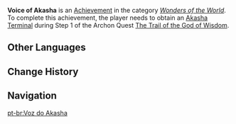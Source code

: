 {{Achievement Infobox
|id           = 84067
|order id     = 5046
|category     = Wonders of the World
|description  = Hear the voice of divine wisdom.
|requirements = Earned during ''[[The Trail of the God of Wisdom]].''
|primogems    = 5
|tracking     = 
|quest        = Through Mists of Smoke and Forests Dark
|hidden       = 1
|type         = Quest
}}
'''Voice of Akasha''' is an [[Achievement]] in the category ''[[Wonders of the World]]''. To complete this achievement, the player needs to obtain an [[Akasha Terminal]] during Step 1 of the Archon Quest [[The Trail of the God of Wisdom]].
<!--
==Gameplay Notes==

==Trivia==

==Video Guides==
{{EVT
|video1   = 
|caption1 = 
}}
-->
==Other Languages==
{{Other Languages
|en      = Voice of Akasha
|zhs     = 阿卡西之声
|zhs_rm  = Ākǎxī zhī Shēng
|zht     = 阿卡西之聲
|zht_rm  = Ākǎxī zhī Shēng
|zh_tl   = 
|ja      = アーカーシャの声
|ja_rm   = Aakaasha no Koe
|ja_tl   = Voice of Akasha
|ko      = 아카시의 소리
|ko_rm   = Akasi-ui Sori
|ko_tl   = Sound of Akasha
|es      = Voz akáshica
|es_tl   = 
|fr      = Le son de l'Akasha
|fr_tl   = The Sound of Akasha
|ru      = Голос Акаши
|ru_tl   = Voice of Akasha
|th      = เสียงของ Akasha
|th_rm   = 
|th_tl   = 
|vi      = Âm Thanh Akasha
|vi_tl   = 
|de      = Stimme von Akasha
|de_tl   = Voice of Akasha
|id      = Suara Akasha
|id_tl   = Voice of Akasha
|pt      = Voz do Akasha
|pt_tl   = 
|tr      = Akaşa'nın Sesi
|tr_tl   = 
|it      = Voce di Akasha
|it_tl   = 
}}

==Change History==
{{Change History|3.0}}
<!--
==References==
{{Reflist}}
-->
==Navigation==
{{Achievement Navbox}}

[[pt-br:Voz do Akasha]]